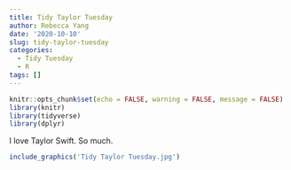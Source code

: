 ```yaml
---
title: Tidy Taylor Tuesday
author: Rebecca Yang
date: '2020-10-10'
slug: tidy-taylor-tuesday
categories:
  - Tidy Tuesday
  - R
tags: []
---
```

```r
knitr::opts_chunk$set(echo = FALSE, warning = FALSE, message = FALSE)
library(knitr)
library(tidyverse)
library(dplyr)
```

I love Taylor Swift. So much.
```r
include_graphics('Tidy Taylor Tuesday.jpg')
```
